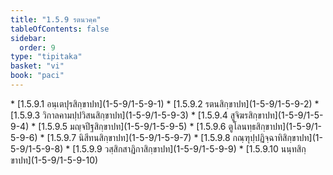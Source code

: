 ```yaml
---
title: "1.5.9 รตนวคฺค"
tableOfContents: false
sidebar:
  order: 9
type: "tipitaka"
basket: "vi"
book: "paci"
---
```



<DynamicBreadcrumb />



<TableOfContents book="paci" section="1.5.9">
* [1.5.9.1 อนฺเตปุรสิกฺขาปท](1-5-9/1-5-9-1)
* [1.5.9.2 รตนสิกฺขาปท](1-5-9/1-5-9-2)
* [1.5.9.3 วิกาลคามปฺปวิสนสิกฺขาปท](1-5-9/1-5-9-3)
* [1.5.9.4 สูจิฆรสิกฺขาปท](1-5-9/1-5-9-4)
* [1.5.9.5 มญฺจปีฐสิกฺขาปท](1-5-9/1-5-9-5)
* [1.5.9.6 ตูโลนทฺธสิกฺขาปท](1-5-9/1-5-9-6)
* [1.5.9.7 นิสีทนสิกฺขาปท](1-5-9/1-5-9-7)
* [1.5.9.8 กณฺฑุปฺปฏิจฺฉาทิสิกฺขาปท](1-5-9/1-5-9-8)
* [1.5.9.9 วสฺสิกสาฏิกาสิกฺขาปท](1-5-9/1-5-9-9)
* [1.5.9.10 นนฺทสิกฺขาปท](1-5-9/1-5-9-10)
</TableOfContents>